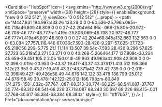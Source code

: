 <Card
  title="HubSpot"
  icon={
    <svg
      xmlns="http://www.w3.org/2000/svg"
      xmlSpace="preserve"
      width={28}
      height={28}
      style={{
        enableBackground: "new 0 0 512 512",
      }}
      viewBox="0 0 512 512"
      {...props}
    >
      <path
        d="M447.931 194.997a133.26 133.26 0 0 0-60.536-25.796h.095v-60.718a46.809 46.809 0 0 0 27-42.204V64.86c-.069-25.805-20.972-46.708-46.777-46.777h-1.419c-25.806.069-46.708 20.972-46.777 46.777v1.419a46.809 46.809 0 0 0 27 42.204v60.845a132.663 132.663 0 0 0-63.084 27.757L116.448 67.036c7.593-28.426-9.297-57.625-37.723-65.218C50.299-5.775 21.1 11.114 13.507 39.54c-7.593 28.426 9.296 57.625 37.723 65.218a53.271 53.271 0 0 0 40.268-5.266l164.177 127.809c-30.264 45.659-29.451 105.2 2.05 150.014l-49.963 49.963a42.908 42.908 0 0 0-12.396-2.019c-23.953 0-43.37 19.417-43.37 43.37S171.413 512 195.366 512c23.953 0 43.37-19.418 43.37-43.371a42.739 42.739 0 0 0-2.019-12.396l49.427-49.426c58.49 44.676 142.122 33.478 186.799-25.012 44.676-58.49 33.478-142.122-25.012-186.798zm-80.849 174.275-.158-.032c-37.767-.087-68.313-30.774-68.225-68.541.087-37.767 30.774-68.312 68.541-68.226 37.718.087 68.243 30.697 68.226 68.415-.001 37.768-30.617 68.384-68.384 68.384z"
        style={{
          fill: "#ff7b57",
        }}
      />
    </svg>
  }
  href="/documentation/mcp-server/hubspot"
></Card> 